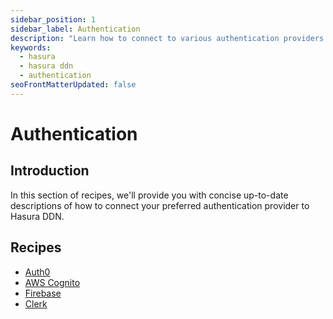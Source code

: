 ```yaml
---
sidebar_position: 1
sidebar_label: Authentication
description: "Learn how to connect to various authentication providers with Hasura DDN."
keywords:
  - hasura
  - hasura ddn
  - authentication
seoFrontMatterUpdated: false
---
```


# Authentication

## Introduction

In this section of recipes, we'll provide you with concise up-to-date descriptions of how to connect your preferred
authentication provider to Hasura DDN.

## Recipes

- [Auth0](/auth/jwt/tutorials/1-auth0.mdx)
- [AWS Cognito](/auth/jwt/tutorials/2-aws-cognito.mdx)
- [Firebase](/auth/jwt/tutorials/3-firebase.mdx)
- [Clerk](/auth/jwt/tutorials/4-clerk.mdx)

